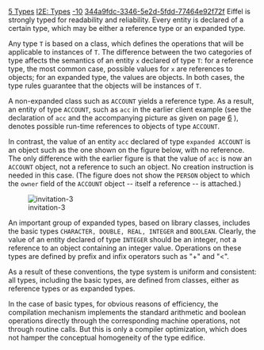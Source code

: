 [[Property:title|5 Types]]
[[Property:link_title|I2E: Types]]
[[Property:weight|-10]]
[[Property:uuid|344a9fdc-3346-5e2d-5fdd-77464e92f72f]]
Eiffel is strongly typed for readability and reliability. Every entity is declared of a certain type, which may be either a reference type or an expanded type. 

Any type <code> T </code> is based on a class, which defines the operations that will be applicable to instances of <code> T </code>. The difference between the two categories of type affects the semantics of an entity <code> x </code> declared of type <code> T </code>: for a reference type, the most common case, possible values for <code> x </code> are references to objects; for an expanded type, the values are objects. In both cases, the type rules guarantee that the objects will be instances of <code> T </code>. 

A non-expanded class such as <code> ACCOUNT </code> yields a reference type. As a result, an entity of type <code> ACCOUNT </code>, such as <code> acc </code> in the earlier client example (see the declaration of <code> acc </code> and the accompanying picture as given on page [[Invitation to Eiffel|6]] ), denotes possible run-time references to objects of type <code> ACCOUNT </code>. 

In contrast, the value of an entity <code> acc </code> declared of type <code>expanded ACCOUNT </code> is an object such as the one shown on the figure below, with no reference. The only difference with the earlier figure is that the value of <code> acc </code> is now an <code> ACCOUNT </code> object, not a reference to such an object. No creation instruction is needed in this case. (The figure does not show the <code> PERSON </code> object to which the <code> owner </code> field of the <code> ACCOUNT </code> object -- itself a reference -- is attached.) 


[[Image:invitation-3]]  


An important group of expanded types, based on library classes, includes the basic types <code> CHARACTER, DOUBLE, REAL, INTEGER </code> and <code>BOOLEAN</code>. Clearly, the value of an entity declared of type <code> INTEGER </code> should be an integer, not a reference to an object containing an integer value. Operations on these types are defined by prefix and infix operators such as "+" and "<". 

As a result of these conventions, the type system is uniform and consistent: all types, including the basic types, are defined from classes, either as reference types or as expanded types. 

In the case of basic types, for obvious reasons of efficiency, the compilation mechanism implements the standard arithmetic and boolean operations directly through the corresponding machine operations, not through routine calls. But this is only a compiler optimization, which does not hamper the conceptual homogeneity of the type edifice. 




